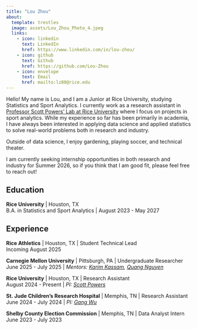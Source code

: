 ```yaml
---
title: "Lou Zhou"
about:
  template: trestles
  image: assets/Lou_Zhou_Photo_4.jpeg
  links:
    - icon: linkedin
      text: LinkedIn
      href: https://www.linkedin.com/in/lou-zhou/
    - icon: github
      text: Github
      href: https://github.com/Lou-Zhou
    - icon: envelope
      text: Email
      href: mailto:lz80@rice.edu
---
```


::: {#hero-heading}
Hello! My name is Lou, and I am a Junior at Rice University, studying Statistics and Sport Analytics. I currently work as a research assistant in [Professor Scott Powers' Lab at Rice University](https://saberpowers.github.io/lab/) where I focus on projects in sport analytics. While my experience so far has been primarily in academia, I have always been interested in applying data science and applied statistics to solve real-world problems both in research and industry.

Outside of data science, I enjoy gardening, playing soccer, and technical theater.

I am currently seeking internship opportunities in both research and industry for Summer 2026, so if you think that I am good fit, please feel free to reach out!

## Education

**Rice University** \| Houston, TX\
B.A. in Statistics and Sport Analytics \| August 2023 - May 2027

## Experience

**Rice Athletics** \| Houston, TX \| Student Technical Lead\
Incoming August 2025

**Carnegie Mellon University** \| Pittsburgh, PA \| Undergraduate Researcher\
June 2025 - July 2025 \| *Mentors: [Karim Kassam](https://www.linkedin.com/in/karim-kassam-a4369972), [Quang Nguyen](https://qntkhvn.netlify.app/)*

**Rice University** \| Houston, TX \| Research Assistant\
August 2024 - Present \| *PI: [Scott Powers](https://saberpowers.github.io/)*

**St. Jude Children's Research Hospital** \| Memphis, TN \| Research Assistant\
June 2024 - July 2024 \| *PI: [Gang Wu](https://www.stjude.org/research/labs/wu-lab-gang.html)*

**Shelby County Election Commission** \| Memphis, TN \| Data Analyst Intern\
June 2023 - July 2023
:::
